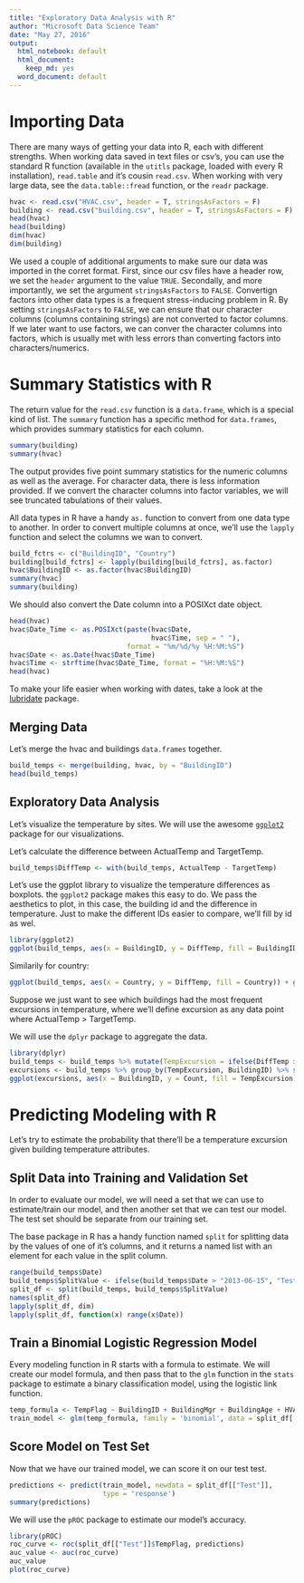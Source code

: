 ```yaml
---
title: "Exploratory Data Analysis with R"
author: "Microsoft Data Science Team"
date: "May 27, 2016"
output:
  html_notebook: default
  html_document:
    keep_md: yes
  word_document: default
---
```


# Importing Data

There are many ways of getting your data into R, each with different strengths. When working data saved in text files or csv's, you can use the standard R function (available in the `utitls` package,  loaded with every R installation), `read.table` and it's cousin `read.csv`. When working with very large data, see the `data.table::fread` function, or the `readr` package.

```r
hvac <- read.csv("HVAC.csv", header = T, stringsAsFactors = F)
building <- read.csv("building.csv", header = T, stringsAsFactors = F)
head(hvac)
head(building)
dim(hvac)
dim(building)
```

We used a couple of additional arguments to make sure our data was imported in the corret format. First, since our csv files have a header row, we set the `header` argument to the value `TRUE`. Secondally, and more importantly, we set the argument `stringsAsFactors` to `FALSE`. Convertign factors into other data types is a frequent stress-inducing problem in R. By setting `stringsAsFactors` to `FALSE`, we can ensure that our character columns (columns containing strings) are not converted to factor columns. If we later want to use factors, we can conver the character columns into factors, which is usually met with less errors than converting factors into characters/numerics.


# Summary Statistics with R

The return value for the `read.csv` function is a `data.frame`, which is a special kind of list. The `summary` function has a specific method for `data.frames`, which provides summary statistics for each column. 


```r
summary(building)
summary(hvac)

```


The output provides five point summary statistics for the numeric columns as well as the average. For character data, there is less information provided. If we convert the character columns into factor variables, we will see truncated tabulations of their values.

All data types in R have a handy `as.` function to convert from one data type to another. In order to convert multiple columns at once, we'll use the `lapply` function and select the columns we wan to convert.

```r
build_fctrs <- c("BuildingID", "Country")
building[build_fctrs] <- lapply(building[build_fctrs], as.factor)
hvac$BuildingID <- as.factor(hvac$BuildingID)
summary(hvac)
summary(building)


```

We should also convert the Date column into a POSIXct date object. 

```r
head(hvac)
hvac$Date_Time <- as.POSIXct(paste(hvac$Date, 
                                   hvac$Time, sep = " "), 
                             format = "%m/%d/%y %H:%M:%S")
hvac$Date <- as.Date(hvac$Date_Time)
hvac$Time <- strftime(hvac$Date_Time, format = "%H:%M:%S")
head(hvac)
```

To make your life easier when working with dates, take a look at the [lubridate](http://cran.r-project.org/web/packages/lubridate/index.html) package.


## Merging Data

Let's merge the hvac and buildings `data.frames` together.

```r

build_temps <- merge(building, hvac, by = "BuildingID")
head(build_temps)

```

## Exploratory Data Analysis

Let's visualize the temperature by sites. We will use the awesome [`ggplot2`](https://cran.r-project.org/web/packages/ggplot2/index.html) package for our visualizations. 

Let's calculate the difference between ActualTemp and TargetTemp.

```r
build_temps$DiffTemp <- with(build_temps, ActualTemp - TargetTemp)

```

Let's use the ggplot library to visualize the temperature differences as boxplots. the `ggplot2` package makes this easy to do. We pass the aesthetics to plot, in this case, the building id and the difference in temperature. Just to make the different IDs easier to compare, we'll fill by id as wel. 

```r
library(ggplot2)
ggplot(build_temps, aes(x = BuildingID, y = DiffTemp, fill = BuildingID)) + geom_boxplot() + guides(fill = F) + theme_bw()

```

Similarily for country:

```r
ggplot(build_temps, aes(x = Country, y = DiffTemp, fill = Country)) + geom_boxplot() + guides(fill = F) + theme_bw() + theme(axis.text.x = element_text(angle = 90, hjust = 1))
```


Suppose we just want to see which buildings had the most frequent excursions in temperature, where we'll define excursion as any data point where ActualTemp > TargetTemp.

We will use the `dplyr` package to aggregate the data.

```r
library(dplyr)
build_temps <- build_temps %>% mutate(TempExcursion = ifelse(DiffTemp > 0, "Excursion", "Within Limits"), TempFlag = ifelse(DiffTemp > 0, 1, 0))
excursions <- build_temps %>% group_by(TempExcursion, BuildingID) %>% summarize(Count = n())
ggplot(excursions, aes(x = BuildingID, y = Count, fill = TempExcursion)) + geom_bar(stat = 'identity', position = 'stack') + theme_bw()
```

# Predicting Modeling with R

Let's try to estimate the probability that there'll be a temperature excursion given building temperature attributes. 

## Split Data into Training and Validation Set

In order to evaluate our model, we will need a set that we can use to estimate/train our model, and then another set that we can test our model. The test set should be separate from our training set.

The base package in R has a handy function named `split` for splitting data by the values of one of it's columns, and it returns a named list with an element for each value in the split column.

```r
range(build_temps$Date)
build_temps$SplitValue <- ifelse(build_temps$Date > "2013-06-15", "Test", "Train")
split_df <- split(build_temps, build_temps$SplitValue)
names(split_df)
lapply(split_df, dim)
lapply(split_df, function(x) range(x$Date))
```

## Train a Binomial Logistic Regression Model

Every modeling function in R starts with a formula to estimate. We will create our model formula, and then pass that to the `glm` function in the `stats` package to estimate a binary classification model, using the logistic link function. 


```r
temp_formula <- TempFlag ~ BuildingID + BuildingMgr + BuildingAge + HVACproduct + Country + Time + System + SystemAge
train_model <- glm(temp_formula, family = 'binomial', data = split_df[["Train"]])
```

## Score Model on Test Set

Now that we have our trained model, we can score it on our test test.

```r
predictions <- predict(train_model, newdata = split_df[["Test"]], 
                       type = 'response')
summary(predictions)
```


We will use the `pROC` package to estimate our model's accuracy. 

```r
library(pROC)
roc_curve <- roc(split_df[["Test"]]$TempFlag, predictions)
auc_value <- auc(roc_curve)
auc_value
plot(roc_curve)
```

